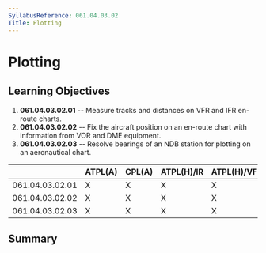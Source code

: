 ```yaml
---
SyllabusReference: 061.04.03.02
Title: Plotting
---
```


# Plotting

## Learning Objectives

1.  **061.04.03.02.01** -- Measure tracks and distances on VFR and IFR en-route
    charts.
2.  **061.04.03.02.02** -- Fix the aircraft position on an en-route chart with
    information from VOR and DME equipment.
3.  **061.04.03.02.03** -- Resolve bearings of an NDB station for plotting on an
    aeronautical chart.

|                 | ATPL(A) | CPL(A) | ATPL(H)/IR | ATPL(H)/VFR | CPL(H) | IR  | CBIR(A) |
| --------------- | ------- | ------ | ---------- | ----------- | ------ | --- | ------- |
| 061.04.03.02.01 | X       | X      | X          | X           | X      |     |         |
| 061.04.03.02.02 | X       | X      | X          | X           | X      |     |         |
| 061.04.03.02.03 | X       | X      | X          | X           | X      |     |         |

## Summary
